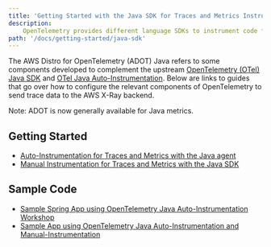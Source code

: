 ```yaml
---
title: 'Getting Started with the Java SDK for Traces and Metrics Instrumentation'
description:
    OpenTelemetry provides different language SDKs to instrument code for collecting telemetry data in the application.
path: '/docs/getting-started/java-sdk'
---
```



The AWS Distro for OpenTelemetry (ADOT) Java refers to some components developed to complement the upstream
[OpenTelemetry (OTel) Java SDK](https://github.com/open-telemetry/opentelemetry-java) and
[OTel Java Auto-Instrumentation](https://github.com/open-telemetry/opentelemetry-java-instrumentation). Below are links
to guides that go over how to configure the relevant components of OpenTelemetry to send trace data to the AWS X-Ray
backend.

Note: ADOT is now generally available for Java metrics.

<SectionSeparator />

## Getting Started

* [Auto-Instrumentation for Traces and Metrics with the Java agent](/docs/getting-started/java-sdk/auto-instr)
* [Manual Instrumentation for Traces and Metrics with the Java SDK](/docs/getting-started/java-sdk/manual-instr)

## Sample Code
* [Sample Spring App using OpenTelemetry Java Auto-Instrumentation Workshop](https://catalog.us-east-1.prod.workshops.aws/workshops/31676d37-bbe9-4992-9cd1-ceae13c5116c/en-US/aws-managed-oss/adot/javawalkthrough)
* [Sample App using OpenTelemetry Java Auto-Instrumentation and Manual-Instrumentation](https://github.com/aws-observability/aws-otel-community/tree/master/sample-apps/java-sample-app)
